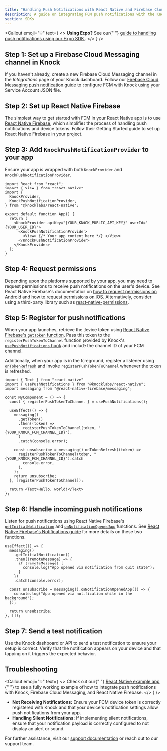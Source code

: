 ```yaml
---
title: "Handling Push Notifications with React Native and Firebase Cloud Messaging"
description: A guide on integrating FCM push notifications with the Knock SDK in your React Native application.
section: SDKs
---
```


<Callout
  emoji="💡"
  text={
    <>
      <strong>Using Expo?</strong> See our{" "}
      <a href="/sdks/expo/push-notifications">
        guide to handling push notifications using our Expo SDK
      </a>
      .
    </>
  }
/>

## Step 1: Set up a Firebase Cloud Messaging channel in Knock

If you haven't already, create a new Firebase Cloud Messaging channel in the _Integrations_ page of your Knock dashboard. Follow our [Firebase Cloud Messaging push notification guide](/integrations/push/firebase) to configure FCM with Knock using your Service Account JSON file.

## Step 2: Set up React Native Firebase

The simplest way to get started with FCM in your React Native app is to use [React Native Firebase](https://rnfirebase.io/), which simplifies the process of handling push notifications and device tokens. Follow their Getting Started guide to set up React Native Firebase in your project.

## Step 3: Add `KnockPushNotificationProvider` to your app

Ensure your app is wrapped with both `KnockProvider` and `KnockPushNotificationProvider`.

```tsx
import React from "react";
import { View } from "react-native";
import {
  KnockProvider,
  KnockPushNotificationProvider,
} from "@knocklabs/react-native";

export default function App() {
  return (
    <KnockProvider apiKey="{YOUR_KNOCK_PUBLIC_API_KEY}" userId="{YOUR_USER_ID}">
      <KnockPushNotificationProvider>
        <View> {/* Your app content here */} </View>
      </KnockPushNotificationProvider>
    </KnockProvider>
  );
}
```

## Step 4: Request permissions

Depending upon the platforms supported by your app, you may need to request permissions to receive push notifications on the user's device. See React Native Firebase's documentation on [how to request permissions on Android](https://rnfirebase.io/messaging/usage#android---requesting-permissions) and [how to request permissions on iOS](https://rnfirebase.io/messaging/usage#ios---requesting-permissions). Alternatively, consider using a third-party library such as [react-native-permissions](https://github.com/zoontek/react-native-permissions).

## Step 5: Register for push notifications

When your app launches, retrieve the device token using [React Native Firebase's `getToken` function](https://rnfirebase.io/reference/messaging#getToken). Pass this token to the `registerPushTokenToChannel` function provided by Knock's [`usePushNotifications` hook](/sdks/react-native/reference#usepushnotifications) and include the channel ID of your FCM channel.

Additionally, when your app is in the foreground, register a listener using [`onTokenRefresh`](https://rnfirebase.io/reference/messaging#onTokenRefresh) and invoke `registerPushTokenToChannel` whenever the token is refreshed.

```tsx
import { Text } from "react-native";
import { usePushNotifications } from "@knocklabs/react-native";
import messaging from "@react-native-firebase/messaging";

const MyComponent = () => {
  const { registerPushTokenToChannel } = usePushNotifications();

  useEffect(() => {
    messaging()
      .getToken()
      .then((token) =>
        registerPushTokenToChannel(token, "{YOUR_KNOCK_FCM_CHANNEL_ID}"),
      )
      .catch(console.error);

    const unsubscribe = messaging().onTokenRefresh((token) =>
      registerPushTokenToChannel(token, "{YOUR_KNOCK_FCM_CHANNEL_ID}").catch(
        console.error,
      ),
    );
    return unsubscribe;
  }, [registerPushTokenToChannel]);

  return <Text>Hello, world!</Text>;
};
```

## Step 6: Handle incoming push notifications

Listen for push notifications using React Native Firebase's [`getInitialNotification`](https://rnfirebase.io/reference/messaging#getInitialNotification) and [`onNotificationOpenedApp`](https://rnfirebase.io/reference/messaging#onNotificationOpenedApp) functions. See [React Native Firebase's Notifications guide](https://rnfirebase.io/messaging/notifications#handling-interaction) for more details on these two functions.

```tsx
useEffect(() => {
  messaging()
    .getInitialNotification()
    .then((remoteMessage) => {
      if (remoteMessage) {
        console.log("App opened via notification from quit state");
      }
    })
    .catch(console.error);

  const unsubscribe = messaging().onNotificationOpenedApp(() => {
    console.log("App opened via notification while in the background");
  });

  return unsubscribe;
}, []);
```

## Step 7: Send a test notification

Use the Knock dashboard or API to send a test notification to ensure your setup is correct. Verify that the notification appears on your device and that tapping on it triggers the expected behavior.

## Troubleshooting

<Callout
  emoji="💡"
  text={
    <>
      Check out our{" "}
      <a href="https://github.com/knocklabs/javascript/tree/main/examples/react-native-example">
        React Native example app
      </a>{" "}
      to see a fully working example of how to integrate push notifications with
      Knock, Firebase Cloud Messaging, and React Native Firebase.
    </>
  }
/>

- **Not Receiving Notifications:** Ensure your FCM device token is correctly registered with Knock and that your device's notification settings allow push notifications from your app.
- **Handling Silent Notifications:** If implementing silent notifications, ensure that your notification payload is correctly configured to not display an alert or sound.

For further assistance, visit our [support documentation](https://docs.knock.app) or reach out to our support team.
